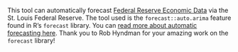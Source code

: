 This tool can automatically forecast <a href ="https://research.stlouisfed.org/docs/api/fred/" target="_blank">Federal Reserve Economic Data</a> via the St. Louis Federal Reserve. The tool used is the `forecast::auto.arima` feature found in R's `forecast` library. You can <a href ="https://www.jstatsoft.org/article/view/v027i03" target="_blank">read more about automatic forecasting here</a>. Thank you to Rob Hyndman for your amazing work on the `forecast` library!
